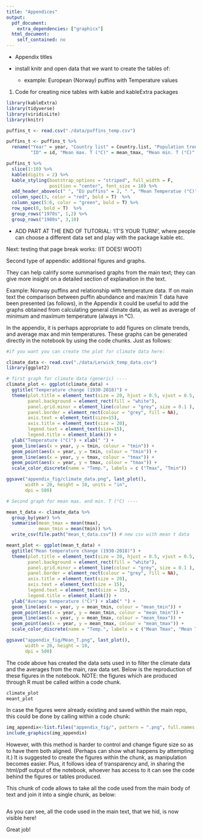 ```yaml
---
title: "Appendices"
output:
  pdf_document: 
    extra_dependencies: ["graphicx"]
  html_document:
    self_contained: no 
---
```


- Appendix titles 

\begin{center}
\textbf{\LARGE Appendix A}

\textit{This appendix includes tables of sample data sets.}
\end{center}

- install knitr and open data that we want to create the tables of:

  - example: European (Norway) puffins with Temperature values

1. Code for creating nice tables with kable and kableExtra packages 

```r
library(kableExtra)
library(tidyverse)
library(viridisLite)
library(knitr)
```

```r
puffins_t <- read.csv("./data/puffins_temp.csv")

puffins_t <- puffins_t %>%
  rename("Year" = year, "Country list" = Country.list, "Population trend" = pop_trend, 
         "ID" = id, "Mean max. T (°C)" = mean_tmax, "Mean min. T (°C)" = mean_tmin) 
```


```r
puffins_t %>%
  slice(1:10) %>%
  kable(digits = 2) %>%
  kable_styling(bootstrap_options = "striped", full_width = F, 
                position = "center", font_size = 10) %>%
  add_header_above(c(" ", "EU puffins" = 2, " ", "Mean Temperatue (°C)" = 2)) %>%
  column_spec(3, color = "red", bold = T)  %>%
  column_spec(5:6, color = "green", bold = T) %>%
  row_spec(0, bold = T)  %>%
  group_rows("1970s", 1,2) %>%
  group_rows("1980s", 3,10)
```
- ADD PART AT THE END OF TUTORIAL: 'IT'S YOUR TURN!', where people can choose a different data set and play with the package kable etc. 


Next: testing that page break works: 
(IT DOES! WOOT)

\newpage


\begin{center}
\textbf{\LARGE Appendix B}

\textit{This appendix includes additional figures.}
\end{center}


Second type of appendix: additional figures and graphs. 

They can help calrify some summarised graphs from the main text; 
they can give more insight on a detailed section of explanation in the text. 

Example: Norway puffins and relationship with temperature data. 
If on main text the comparison between puffin abundance and max/min T data have 
been presented (as follows), in the Appendix it could be useful to add the graphs obtained 
from calculating general climate data, as well as average of minimum and maximum
temperature (always in °C).


\begin{figure}[h!]
\centering
\includegraphics[width=1.0\textwidth,keepaspectratio]{main_fig/pop_tmax.png}
\caption{This is one of the figures in the main body of text.}
\end{figure}


In the appendix, it is perhaps appropriate to add figures on climate trends, and 
average max and min temperatures. These graphs can be generated directly in the
notebook by using the code chunks. Just as follows:
```r
#if you want you can create the plot for climate data here:

climate_data <- read.csv("./data/Lerwick_temp_data.csv")
library(ggplot2)

# first graph for climate data (generic) ----
climate_plot <- ggplot(climate_data) + 
  ggtitle("Temperature change (1930-2018)") +
  theme(plot.title = element_text(size = 20, hjust = 0.5, vjust = 0.5, face = "bold"), 
        panel.background = element_rect(fill = "white"), 
        panel.grid.minor = element_line(colour = "grey", size = 0.1 ), 
        panel.border = element_rect(colour = "grey", fill = NA), 
        axis.text = element_text(size=15), 
        axis.title = element_text(size = 20),
        legend.text = element_text(size=15),
        legend.title = element_blank()) +  
  ylab("Temperature (°C)") + xlab(" ") + 
  geom_line(aes(x = year, y = tmin, colour = "tmin")) + 
  geom_point(aes(x = year, y = tmin, colour = "tmin")) +
  geom_line(aes(x = year, y = tmax, colour = "tmax")) +  
  geom_point(aes(x = year, y = tmax, colour = "tmax")) +
  scale_color_discrete(name = "Temp.", labels = c ("Tmax", "Tmin"))

ggsave("appendix_fig/climate_data.png", last_plot(), 
       width = 20, height = 10, units = "in", 
       dpi = 500) 

# Second graph for mean max. and min. T (°C) ----

mean_t_data <- climate_data %>% 
  group_by(year) %>%  
  summarise(mean_tmax = mean(tmax),  
            mean_tmin = mean(tmin)) %>% 
  write_csv(file.path("mean_t_data.csv")) # new csv with mean t data

meant_plot <- ggplot(mean_t_data) + 
  ggtitle("Mean temperature change (1930-2018)") + 
  theme(plot.title = element_text(size = 20, hjust = 0.5, vjust = 0.5, face = "bold"),
        panel.background = element_rect(fill = "white"),
        panel.grid.minor = element_line(colour = "grey", size = 0.1 ),
        panel.border = element_rect(colour = "grey", fill = NA), 
        axis.title = element_text(size = 20),
        axis.text = element_text(size = 15),
        legend.text = element_text(size = 15), 
        legend.title = element_blank()) +
  ylab("Average temperature (°C)") + xlab(" ") +
  geom_line(aes(x = year, y = mean_tmin, colour = "mean_tmin")) + 
  geom_point(aes(x = year, y = mean_tmin, colour = "mean_tmin")) +
  geom_line(aes(x = year, y = mean_tmax, colour = "mean_tmax")) + 
  geom_point(aes(x = year, y = mean_tmax, colour = "mean_tmax")) +
  scale_color_discrete(name = "Temp.", labels = c ("Mean Tmax", "Mean Tmin"))

ggsave("appendix_fig/Mean_T.png", last_plot(),
       width = 20, height = 10, 
       dpi = 500)
```

The code above has created the data sets used in to filter the climate data and 
the averages from the main, raw data set. Below is the reproduction of these figures 
in the notebook. NOTE: the figures which are produced through R must be called within 
a code chunk. 

```r
climate_plot 
meant_plot
```

In case the figures were already existing and saved within the main repo, this could be 
done by calling within a code chunk: 
```r
img_appendix<-list.files("appendix_fig/", pattern = ".png", full.names = TRUE)
include_graphics(img_appendix)
```

However, with this method is harder to control and change figure size so as to have them both aligned. 
(Perhaps can show what happens by attempting it.) It is suggested to create the figures within the chunk, as manipulation becomes easier. Plus, it follows idea of transparency and, in sharing the html/pdf output of the notebook, whoever has access to it can see the code behind the figures or tables produced. 

\newpage

\begin{center}
\textbf{\LARGE Appendix C}

\textit{\large This appendix includes the code used in the main body of text.}
\end{center}

This chunk of code allows to take all the code used from the main body of text 
and join it into a single chunk, as below:

```r
```

As you can see, all the code used in the main text, that we hid, is now visible here! 

Great job! 
